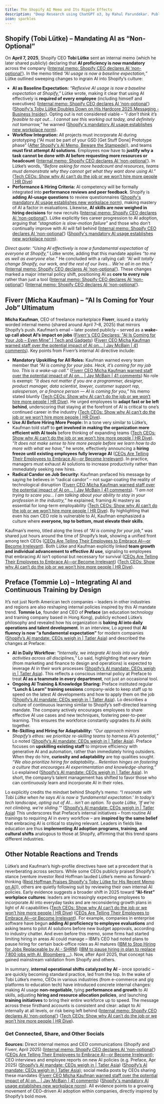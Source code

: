 ```yaml
---
title: The Shopify AI Memo and Its Ripple Effects
description: "Deep Research using ChatGPT o3, by Rahul Parundekar. Published on 17th April, 2025."
icon: sparkles
---
```


## Shopify (Tobi Lütke) – Mandating AI as “Non-Optional”  
On **April 7, 2025**, Shopify CEO **Tobi Lütke** sent an internal memo (which he later shared publicly) declaring that **AI proficiency is now mandatory** across the company ([Internal memo: Shopify CEO declares AI ‘non-optional’](https://www.digitalcommerce360.com/2025/04/08/internal-memo-shopify-ceo-declares-ai-non-optional/#:~:text=The%20internal%20memo%2C%20widely%20circulated,the%20world%E2%80%99s%20leading%20commerce%20platforms)). In the memo titled *“AI usage is now a baseline expectation,”* Lütke outlined sweeping changes to ingrain AI into Shopify’s culture:  

- **AI as Baseline Expectation:** *“Reflexive AI usage is now a baseline expectation at Shopify,”* Lütke wrote, making it clear that using AI effectively is **required of every employee** (including himself and executives) ([Internal memo: Shopify CEO declares AI ‘non-optional’](https://www.digitalcommerce360.com/2025/04/08/internal-memo-shopify-ceo-declares-ai-non-optional/#:~:text=The%20internal%20memo%2C%20widely%20circulated,the%20world%E2%80%99s%20leading%20commerce%20platforms)) ([Shopify's Toby Lütke Doubles Down on His Hardcore 2025 Messaging - Business Insider](https://www.businessinsider.com/shopify-toby-lutke-efficiency-mandatory-messaging-internal-memo-2025-4#:~:text=The%20memo%20%E2%80%94%20titled%20,commerce%20firm)). Opting out is not considered viable – *“I don’t think it’s feasible to opt out… I cannot see this working out today, and definitely not tomorrow,”* he warned ([Shopify's mandatory AI usage establishes new workplace norm](https://ppc.land/shopifys-mandatory-ai-usage-establishes-new-workplace-norm/#:~:text=The%20memo%2C%20which%20L%C3%BCtke%20published,today%2C%20and%20definitely%20not%20tomorrow)).  
- **Workflow Integration:** All projects must incorporate AI during prototyping (“AI must be part of your GSD [Get Stuff Done] Prototype phase” ([After Shopify's AI Memo, Beware the Stampede](https://packetpushers.net/blog/after-shopfiys-ai-memo-beware-the-stampede/#:~:text=1,i.e.%20executives%20too))), and teams **must first attempt AI solutions**. Employees now have to **justify why a task **cannot** be done with AI before requesting more resources or headcount** ([Internal memo: Shopify CEO declares AI ‘non-optional’](https://www.digitalcommerce360.com/2025/04/08/internal-memo-shopify-ceo-declares-ai-non-optional/#:~:text=%E2%80%9CReflexive%20AI%20usage%20is%20now,expectation%20at%20Shopify%2C%E2%80%9D%20L%C3%BCtke%20wrote)). In Lütke’s words, *“Before asking for more headcount and resources, teams must demonstrate why they cannot get what they want done using AI.”* ([Tech CEOs: Show why AI can’t do the job or we won’t hire more people | HR Dive](https://www.hrdive.com/news/tech-ceos-show-why-ai-cant-do-the-job-or-we-wont-hire-more-people/745238/#:~:text=%E2%80%9CBefore%20asking%20for%20more%20Headcount,using%20AI%2C%E2%80%9D%20the%20memo%20read))  
- **Performance & Hiring Criteria:** AI competency will be formally integrated into **performance reviews and peer feedback**. Shopify is **adding AI-usage questions** to review questionnaires ([Shopify's mandatory AI usage establishes new workplace norm](https://ppc.land/shopifys-mandatory-ai-usage-establishes-new-workplace-norm/#:~:text=,channels%20and%20regular%20business%20reviews)), making mastery of AI a factor in evaluations. Likewise, **AI skills are now weighed in hiring decisions** for new recruits ([Internal memo: Shopify CEO declares AI ‘non-optional’](https://www.digitalcommerce360.com/2025/04/08/internal-memo-shopify-ceo-declares-ai-non-optional/#:~:text=%E2%80%9CReflexive%20AI%20usage%20is%20now,expectation%20at%20Shopify%2C%E2%80%9D%20L%C3%BCtke%20wrote)). Lütke explicitly ties career progression to AI adoption, arguing that *“stagnation is slow-motion failure”* and those who don’t continually improve with AI will fall behind ([Internal memo: Shopify CEO declares AI ‘non-optional’](https://www.digitalcommerce360.com/2025/04/08/internal-memo-shopify-ceo-declares-ai-non-optional/#:~:text=While%20many%20tech%20leaders%20have,explicit%20corporate%20mandates%20to%20date)) ([Shopify's mandatory AI usage establishes new workplace norm](https://ppc.land/shopifys-mandatory-ai-usage-establishes-new-workplace-norm/#:~:text=1,accomplish%20tasks%20using%20AI%20before)).  

*Direct quote:* *“Using AI effectively is now a fundamental expectation of everyone at Shopify,”* Lütke wrote, adding that this mandate applies *“to me as well as everyone else.”* He concluded with a rallying call: *“AI will totally change Shopify, our work, and the rest of our lives… We’re all in on this.”* ([Internal memo: Shopify CEO declares AI ‘non-optional’](https://www.digitalcommerce360.com/2025/04/08/internal-memo-shopify-ceo-declares-ai-non-optional/#:~:text=%E2%80%9CStagnation%20is%20slow,not%20a%20viable%20path%20forward)). These changes marked a major internal policy shift, positioning AI as **core to every role** rather than just a tool ([Internal memo: Shopify CEO declares AI ‘non-optional’](https://www.digitalcommerce360.com/2025/04/08/internal-memo-shopify-ceo-declares-ai-non-optional/#:~:text=In%20a%20leaked%20internal%20memo%2C,at%20the%20ecommerce%20technology%20company)) ([Internal memo: Shopify CEO declares AI ‘non-optional’](https://www.digitalcommerce360.com/2025/04/08/internal-memo-shopify-ceo-declares-ai-non-optional/#:~:text=While%20many%20tech%20leaders%20have,explicit%20corporate%20mandates%20to%20date)).

## Fiverr (Micha Kaufman) – “AI Is Coming for Your Job” Ultimatum  
**Micha Kaufman**, CEO of freelance marketplace **Fiverr**, issued a starkly worded internal memo (shared around April 7–8, 2025) that mirrors Shopify’s push. Kaufman’s email – later posted publicly – served as a **wake-up call about AI’s impact on jobs** ([Fiverr's CEO Declares: "AI Is Coming for Your Job – Even Mine" | Tech and Gadgets](https://www.landofgeek.com/posts/fiverr-ceo-micha-kaufman-ai-warning#:~:text=The%20Email%20That%20Set%20LinkedIn,on%20Fire)) ([Fiverr CEO Micha Kaufman warned staff over the potential impact of AI on… | Jay McBain | 41 comments](https://www.linkedin.com/posts/jaymcbain_fiverr-ceo-micha-kaufman-warned-staff-over-activity-7316460533501616128-VF-q#:~:text=Fiverr%20%20CEO%20%2016,reviewing%20the%20Top%20250%20SaaS)). Key points from Fiverr’s internal AI directive include:

- **Mandatory Upskilling for All Roles:** Kaufman warned every team member that *“AI is coming for your jobs. Heck, it’s coming for my job too. This is a wake-up call.”* ([Fiverr CEO Micha Kaufman warned staff over the potential impact of AI on… | Jay McBain | 41 comments](https://www.linkedin.com/posts/jaymcbain_fiverr-ceo-micha-kaufman-warned-staff-over-activity-7316460533501616128-VF-q#:~:text=an%20internal%20memo%20sent%20to,we)) No role is exempt: *“It does not matter if you are a programmer, designer, product manager, data scientist, lawyer, customer support rep, salesperson, or a finance person — AI is coming for you,”* his memo stated bluntly ([Tech CEOs: Show why AI can’t do the job or we won’t hire more people | HR Dive](https://www.hrdive.com/news/tech-ceos-show-why-ai-cant-do-the-job-or-we-wont-hire-more-people/745238/#:~:text=Fiverr%20CEO%20Micha%20Kaufman%20also,email%20sent%20to%20HR%20Dive)). He urged employees to **adapt fast or be left behind**, underscoring that staying at the forefront of AI is critical to one’s continued career in the industry ([Tech CEOs: Show why AI can’t do the job or we won’t hire more people | HR Dive](https://www.hrdive.com/news/tech-ceos-show-why-ai-cant-do-the-job-or-we-wont-hire-more-people/745238/#:~:text=%E2%80%9Cexceptional)).  
- **Use AI Before Hiring More People:** In a tone very similar to Lütke’s, Kaufman told staff to **get involved in making the organization more efficient with AI tools** before thinking of expanding teams ([Tech CEOs: Show why AI can’t do the job or we won’t hire more people | HR Dive](https://www.hrdive.com/news/tech-ceos-show-why-ai-cant-do-the-job-or-we-wont-hire-more-people/745238/#:~:text=Kaufman%E2%80%99s%20memo%20also%20discusses%20hiring,where%20AI%20has%20taken%20off)). *“It does not make sense to hire more people before we learn how to do more with what we have,”* he wrote, effectively announcing a **hiring freeze until existing employees fully leverage AI** ([CEOs Are Telling Their Employees to Embrace AI—or Become Irrelevant](https://www.inc.com/sam-blum/ceos-are-telling-their-employees-to-embrace-ai-or-become-irrelevant/91174500#:~:text=On%20the%20topic%20of%20hiring%2C,what%20we%20have%2C%E2%80%9D%20Kaufman%20wrote)). In practice, managers must exhaust AI solutions to increase productivity rather than immediately seeking new hires.  
- **Radical Candor on Job Security:** Kaufman prefaced his message by saying he believes in “radical candor” – not sugar-coating the reality of technological disruption ([Fiverr CEO Micha Kaufman warned staff over the potential impact of AI on… | Jay McBain | 41 comments](https://www.linkedin.com/posts/jaymcbain_fiverr-ceo-micha-kaufman-warned-staff-over-activity-7316460533501616128-VF-q#:~:text=an%20internal%20memo%20sent%20to,we)). *“I am not trying to scare you… I am talking about your ability to stay in your profession in the industry,”* he explained, framing AI mastery as essential for long-term employability ([Tech CEOs: Show why AI can’t do the job or we won’t hire more people | HR Dive](https://www.hrdive.com/news/tech-ceos-show-why-ai-cant-do-the-job-or-we-wont-hire-more-people/745238/#:~:text=%E2%80%9Cexceptional)). By highlighting that even his own CEO role is vulnerable to AI, Kaufman emphasized a culture where **everyone, top to bottom, must elevate their skills**.  

Kaufman’s memo, titled along the lines of *“AI is coming for your job,”* was shared just hours around the time of Shopify’s leak, showing a unified front among tech CEOs ([CEOs Are Telling Their Employees to Embrace AI—or Become Irrelevant](https://www.inc.com/sam-blum/ceos-are-telling-their-employees-to-embrace-ai-or-become-irrelevant/91174500#:~:text=The%20move%20seemed%20to%20inspire,timing%20almost%20identical%20to%20L%C3%BCtke%E2%80%99s)). Both Lütke and Kaufman explicitly linked **team growth and individual advancement to effective AI use**, signaling to employees that embracing AI isn’t optional but necessary for survival ([CEOs Are Telling Their Employees to Embrace AI—or Become Irrelevant](https://www.inc.com/sam-blum/ceos-are-telling-their-employees-to-embrace-ai-or-become-irrelevant/91174500#:~:text=The%20move%20seemed%20to%20inspire,timing%20almost%20identical%20to%20L%C3%BCtke%E2%80%99s)) ([Tech CEOs: Show why AI can’t do the job or we won’t hire more people | HR Dive](https://www.hrdive.com/news/tech-ceos-show-why-ai-cant-do-the-job-or-we-wont-hire-more-people/745238/#:~:text=A%20pair%20of%20tech%20CEOs,the%20sector%20amid%202025%E2%80%99s%20uncertainty)).

## Preface (Tommie Lo) – Integrating AI and Continuous Training by Design  
It’s not just North American tech companies – leaders in other industries and regions are also reshaping internal policies inspired by this AI mandate trend. **Tommie Lo**, founder and CEO of **Preface** (an education technology and training company based in Hong Kong), publicly echoed Lütke’s philosophy and revealed how his organization is **baking AI into daily operations and talent development**. In an interview, Lo agreed that **AI fluency is now “a fundamental expectation”** for modern companies ([Shopify’s AI mandate: CEOs weigh in | Tatler Asia](https://www.tatlerasia.com/power-purpose/leadership/no-unless-ai-cant-do-it-ceos-on-shopifys-bold-hiring-directive#:~:text=Tommie%20Lo%20,%E2%80%9D)) and described the changes at Preface:

- **AI in Daily Workflow:** *“Internally, we integrate AI tools into our daily activities across all disciplines,”* Lo said, highlighting that every team (from marketing and finance to design and operations) is expected to leverage AI in their work processes ([Shopify’s AI mandate: CEOs weigh in | Tatler Asia](https://www.tatlerasia.com/power-purpose/leadership/no-unless-ai-cant-do-it-ceos-on-shopifys-bold-hiring-directive#:~:text=and%20automation)). This reflects a conscious internal policy at Preface to treat **AI as a teammate in every department**, not just an occasional tool.  
- **Ongoing AI Training & Knowledge Sharing:** Preface instituted regular **“Lunch & Learn” training sessions** company-wide to keep staff up to speed on the latest AI developments and how to apply them on the job ([Shopify’s AI mandate: CEOs weigh in | Tatler Asia](https://www.tatlerasia.com/power-purpose/leadership/no-unless-ai-cant-do-it-ceos-on-shopifys-bold-hiring-directive#:~:text=and%20automation)). Lo describes a culture of continuous learning similar to Shopify’s self-directed learning mandate. The company actively encourages employees to share effective AI use cases and new techniques, fostering peer-to-peer learning. This ensures the workforce constantly upgrades its AI skills together.  
- **Re-Skilling and Hiring for Adaptability:** *“Our approach mirrors Shopify’s ethos: we prioritize re-skilling teams to harness AI’s potential,”* Lo noted ([Shopify’s AI mandate: CEOs weigh in | Tatler Asia](https://www.tatlerasia.com/power-purpose/leadership/no-unless-ai-cant-do-it-ceos-on-shopifys-bold-hiring-directive#:~:text=TL%3A%20As%20an%20upskilling%20company,like%20generative%20AI%20and%20automation)). Preface focuses on **upskilling existing staff** to improve efficiency with generative AI and automation, rather than immediately hiring outsiders. When they do hire, **curiosity and adaptability** are top qualities sought. *“We also prioritize hiring for adaptability… Retention hinges on fostering a culture that encourages AI experimentation and knowledge-sharing,”* Lo explained ([Shopify’s AI mandate: CEOs weigh in | Tatler Asia](https://www.tatlerasia.com/power-purpose/leadership/no-unless-ai-cant-do-it-ceos-on-shopifys-bold-hiring-directive#:~:text=Externally%2C%20we%20provide%20upskilling%20and,automating%20workflows%20and%20enhancing%20efficiency)). In short, the company’s talent management has shifted to favor those who can continuously learn and incorporate AI in their roles.  

Lo explicitly credits the mindset behind Shopify’s memo: *“I resonate with Tobi Lütke when he says AI is now a ‘fundamental expectation.’ In today’s tech landscape, opting out of AI... isn’t an option. To quote Lütke, ‘If we’re not climbing, we’re sliding.’”* ([Shopify’s AI mandate: CEOs weigh in | Tatler Asia](https://www.tatlerasia.com/power-purpose/leadership/no-unless-ai-cant-do-it-ceos-on-shopifys-bold-hiring-directive#:~:text=Tommie%20Lo%20,%E2%80%9D)) This underscores that Preface’s internal initiatives – from routine AI trainings to requiring AI in every workflow – are **inspired by the same belief** that embracing AI is critical to staying relevant. Leaders in fields like education are thus **implementing AI adoption programs, training, and cultural shifts** analogous to those at Shopify, affirming that this trend spans different industries.

## Other Notable Reactions and Trends  
Lütke’s and Kaufman’s high-profile directives have set a precedent that is reverberating across sectors. While some CEOs publicly praised Shopify’s stance (venture investor Reid Hoffman lauded Lütke’s memo as forward-thinking ([Reid Hoffman Praises Shopify's Toby Lütke for His Recent Memo on AI](https://www.businessinsider.com/reid-hoffman-ai-work-job-career-ceo-shopify-memo-openai-2025-4#:~:text=Reid%20Hoffman%20Praises%20Shopify%27s%20Toby,expectation%20of%20everyone%20at%20Shopify))), others are quietly following suit by reviewing their own internal AI policies. Early evidence suggests a broader shift in 2025 toward **“AI-first” workplace cultures**: leaders are increasingly expecting employees to incorporate AI into everyday tasks and are reconsidering growth plans in light of AI capabilities ([Tech CEOs: Show why AI can’t do the job or we won’t hire more people | HR Dive](https://www.hrdive.com/news/tech-ceos-show-why-ai-cant-do-the-job-or-we-wont-hire-more-people/745238/#:~:text=A%20pair%20of%20tech%20CEOs,the%20sector%20amid%202025%E2%80%99s%20uncertainty)) ([CEOs Are Telling Their Employees to Embrace AI—or Become Irrelevant](https://www.inc.com/sam-blum/ceos-are-telling-their-employees-to-embrace-ai-or-become-irrelevant/91174500#:~:text=The%20move%20seemed%20to%20inspire,timing%20almost%20identical%20to%20L%C3%BCtke%E2%80%99s)). For example, companies in enterprise software have begun **adding AI proficiency to employee evaluations** and asking teams to pilot AI solutions before new budget approvals, according to industry chatter. And even before this memo, some firms had started limiting hiring in areas AI could manage – IBM’s CEO had noted plans to pause hiring for certain back-office roles as AI matures ([IBM to Stop Hiring for Jobs Replaceable by AI - SHRM](https://www.shrm.org/topics-tools/news/talent-acquisition/ibm-to-stop-hiring-jobs-replaceable-ai#:~:text=IBM%20to%20Stop%20Hiring%20for,intelligence%20in%20the%20coming%20years)) ([IBM to pause hiring in plan to replace 7,800 jobs with AI, Bloomberg ...](https://www.reuters.com/technology/ibm-pause-hiring-plans-replace-7800-jobs-with-ai-bloomberg-news-2023-05-01/#:~:text=IBM%20to%20pause%20hiring%20in,replaced%20by%20Artificial%20Intelligence)). Now, after April 2025, that concept has gained mainstream validation from Shopify and others.

In summary, **internal operational shifts catalyzed by AI** – once sporadic – are quickly becoming standard practice, led from the top. In the wake of Tobi Lütke’s memo, CEOs in various industries (from e-commerce and gig platforms to education tech) have introduced concrete internal changes: making AI usage **non-negotiable**, tying **performance and growth** to AI skills, adjusting **hiring and resource allocation policies**, and launching **training initiatives** to bring their entire workforce up to speed. The message across these firsthand accounts is consistent and clear: adapt to AI internally at all levels, or risk being left behind ([Internal memo: Shopify CEO declares AI ‘non-optional’](https://www.digitalcommerce360.com/2025/04/08/internal-memo-shopify-ceo-declares-ai-non-optional/#:~:text=While%20many%20tech%20leaders%20have,explicit%20corporate%20mandates%20to%20date)) ([Tech CEOs: Show why AI can’t do the job or we won’t hire more people | HR Dive](https://www.hrdive.com/news/tech-ceos-show-why-ai-cant-do-the-job-or-we-wont-hire-more-people/745238/#:~:text=%E2%80%9Cexceptional)).


### Get Connected, Share, and Other Socials

<CardGroup>
	<Card 
		title="Share on LinkedIn" 
		description="Share this article on LinkedIn." 
		href="http://www.linkedin.com/shareArticle?mini=true&url=https://blog.elevate.do/mcp/deep-research/mcp-discussion" 
	/>
	<Card 
		title="Share on X/Twitter" 
		description="Tweet this article to your followers." 
		href="https://twitter.com/intent/tweet?url=https://blog.elevate.do/mcp/deep-research/mcp-discussion" 
	/>
	<Card 
		title="Have thoughts? I'd love to chat!" 
		description="Schedule a conversation with me." 
		href="https://calendar.app.google/a5e29gFgjHRiKaPV9" 
	/>
	<Card 
		title="More about Rahul and Elevate.do" 
		description="More about Rahul, Elevate Human Experiences, LLC, and services offered" 
		href="https://elevate.do" 
	/>
	<Card
		title="Follow Rahul on LinkedIn" 
		description="Connect with or Follow Rahul Parundekar on LinkedIn." 
		href="https://www.linkedin.com/in/rparundekar/"
	/>
	<Card
		title="Follow Rahul on Twitter/X" 
		description="Follow Rahul Parundekar on Twitter/X." 
		href="https://x.com/RahulParundekar"
	/>
</CardGroup>

**Sources:** Direct internal memos and CEO communications (Shopify and Fiverr, April 2025) ([Internal memo: Shopify CEO declares AI ‘non-optional’](https://www.digitalcommerce360.com/2025/04/08/internal-memo-shopify-ceo-declares-ai-non-optional/#:~:text=The%20internal%20memo%2C%20widely%20circulated,the%20world%E2%80%99s%20leading%20commerce%20platforms)) ([CEOs Are Telling Their Employees to Embrace AI—or Become Irrelevant](https://www.inc.com/sam-blum/ceos-are-telling-their-employees-to-embrace-ai-or-become-irrelevant/91174500#:~:text=The%20move%20seemed%20to%20inspire,timing%20almost%20identical%20to%20L%C3%BCtke%E2%80%99s)); CEO interviews and employee reports on new AI policies (e.g. Preface, Apr 2025) ([Shopify’s AI mandate: CEOs weigh in | Tatler Asia](https://www.tatlerasia.com/power-purpose/leadership/no-unless-ai-cant-do-it-ceos-on-shopifys-bold-hiring-directive#:~:text=and%20automation)) ([Shopify’s AI mandate: CEOs weigh in | Tatler Asia](https://www.tatlerasia.com/power-purpose/leadership/no-unless-ai-cant-do-it-ceos-on-shopifys-bold-hiring-directive#:~:text=Externally%2C%20we%20provide%20upskilling%20and,automating%20workflows%20and%20enhancing%20efficiency)); social media posts by CEOs sharing these mandates ([Fiverr CEO Micha Kaufman warned staff over the potential impact of AI on… | Jay McBain | 41 comments](https://www.linkedin.com/posts/jaymcbain_fiverr-ceo-micha-kaufman-warned-staff-over-activity-7316460533501616128-VF-q#:~:text=an%20internal%20memo%20sent%20to,we)) ([Shopify's mandatory AI usage establishes new workplace norm](https://ppc.land/shopifys-mandatory-ai-usage-establishes-new-workplace-norm/#:~:text=The%20memo%2C%20which%20L%C3%BCtke%20published,today%2C%20and%20definitely%20not%20tomorrow)). All evidence points to a growing movement of CEO-driven AI adoption within companies, directly inspired by Shopify’s bold move. 
